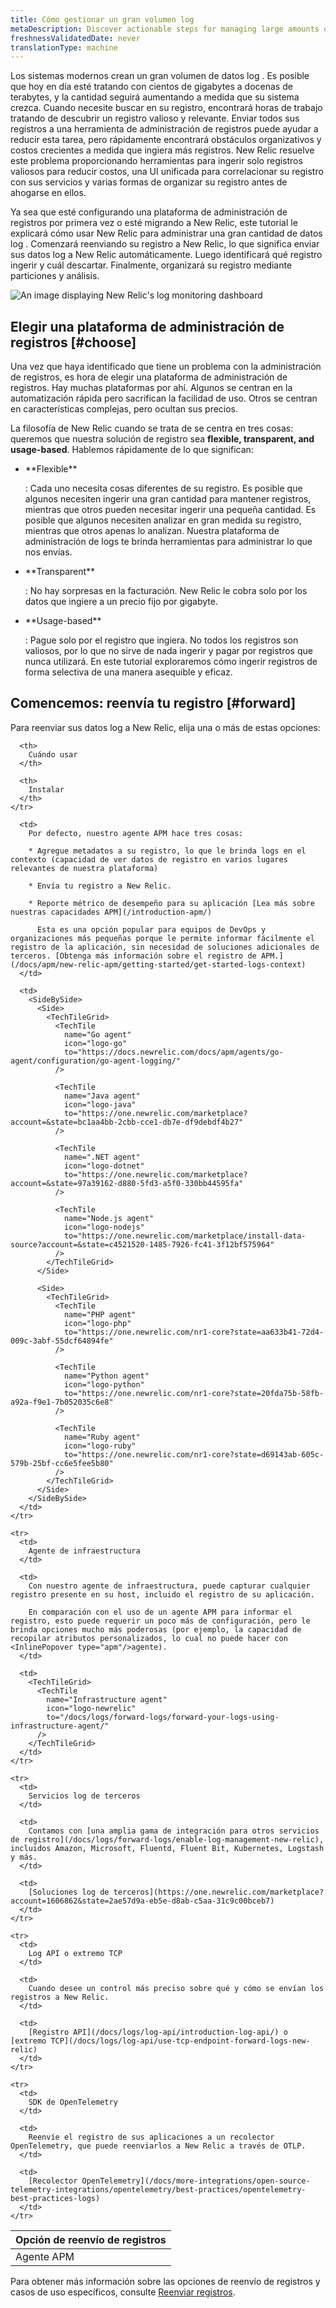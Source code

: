 ```yaml
---
title: Cómo gestionar un gran volumen log
metaDescription: Discover actionable steps for managing large amounts of log data to reduce toil and save on cost. Learn more about log ingestion in this documentation.
freshnessValidatedDate: never
translationType: machine
---
```


Los sistemas modernos crean un gran volumen de datos log . Es posible que hoy en día esté tratando con cientos de gigabytes a docenas de terabytes, y la cantidad seguirá aumentando a medida que su sistema crezca. Cuando necesite buscar en su registro, encontrará horas de trabajo tratando de descubrir un registro valioso y relevante. Enviar todos sus registros a una herramienta de administración de registros puede ayudar a reducir esta tarea, pero rápidamente encontrará obstáculos organizativos y costos crecientes a medida que ingiera más registros. New Relic resuelve este problema proporcionando herramientas para ingerir solo registros valiosos para reducir costos, una UI unificada para correlacionar su registro con sus servicios y varias formas de organizar su registro antes de ahogarse en ellos.

Ya sea que esté configurando una plataforma de administración de registros por primera vez o esté migrando a New Relic, este tutorial le explicará cómo usar New Relic para administrar una gran cantidad de datos log . Comenzará reenviando su registro a New Relic, lo que significa enviar sus datos log a New Relic automáticamente. Luego identificará qué registro ingerir y cuál descartar. Finalmente, organizará su registro mediante particiones y análisis.

<img
  title="log-dashboard"
  alt="An image displaying New Relic's log monitoring dashboard"
  src="/images/logs_screenshot-crop_journey-dash.webp"
/>

## Elegir una plataforma de administración de registros [#choose]

Una vez que haya identificado que tiene un problema con la administración de registros, es hora de elegir una plataforma de administración de registros. Hay muchas plataformas por ahí. Algunos se centran en la automatización rápida pero sacrifican la facilidad de uso. Otros se centran en características complejas, pero ocultan sus precios.

La filosofía de New Relic cuando se trata de <InlinePopover type="logs"/>se centra en tres cosas: queremos que nuestra solución de registro sea <DNT>**flexible, transparent, and usage-based**</DNT>. Hablemos rápidamente de lo que significan:

* <DNT>
    **Flexible**
  </DNT>

  : Cada uno necesita cosas diferentes de su registro. Es posible que algunos necesiten ingerir una gran cantidad para mantener registros, mientras que otros pueden necesitar ingerir una pequeña cantidad. Es posible que algunos necesiten analizar en gran medida su registro, mientras que otros apenas lo analizan. Nuestra plataforma de administración de logs te brinda herramientas para administrar lo que nos envías.

* <DNT>
    **Transparent**
  </DNT>

  : No hay sorpresas en la facturación. New Relic le cobra solo por los datos que ingiere a un precio fijo por gigabyte.

* <DNT>
    **Usage-based**
  </DNT>

  : Pague solo por el registro que ingiera. No todos los registros son valiosos, por lo que no sirve de nada ingerir y pagar por registros que nunca utilizará. En este tutorial exploraremos cómo ingerir registros de forma selectiva de una manera asequible y eficaz.

## Comencemos: reenvía tu registro [#forward]

Para reenviar sus datos log a New Relic, elija una o más de estas opciones:

<table>
  <thead>
    <tr>
      <th>
        Opción de reenvío de registros
      </th>

      <th>
        Cuándo usar
      </th>

      <th>
        Instalar
      </th>
    </tr>
  </thead>

  <tbody>
    <tr>
      <td>
        Agente APM
      </td>

      <td>
        Por defecto, nuestro agente APM hace tres cosas:

        * Agregue metadatos a su registro, lo que le brinda logs en el contexto (capacidad de ver datos de registro en varios lugares relevantes de nuestra plataforma)

        * Envía tu registro a New Relic.

        * Reporte métrico de desempeño para su aplicación [Lea más sobre nuestras capacidades APM](/introduction-apm/)

          Esta es una opción popular para equipos de DevOps y organizaciones más pequeñas porque le permite informar fácilmente el registro de la aplicación, sin necesidad de soluciones adicionales de terceros. [Obtenga más información sobre el registro de APM.](/docs/apm/new-relic-apm/getting-started/get-started-logs-context)
      </td>

      <td>
        <SideBySide>
          <Side>
            <TechTileGrid>
              <TechTile
                name="Go agent"
                icon="logo-go"
                to="https://docs.newrelic.com/docs/apm/agents/go-agent/configuration/go-agent-logging/"
              />

              <TechTile
                name="Java agent"
                icon="logo-java"
                to="https://one.newrelic.com/marketplace?account=&state=bc1aa4bb-2cbb-cce1-db7e-df9debdf4b27"
              />

              <TechTile
                name=".NET agent"
                icon="logo-dotnet"
                to="https://one.newrelic.com/marketplace?account=&state=97a39162-d880-5fd3-a5f0-330bb44595fa"
              />

              <TechTile
                name="Node.js agent"
                icon="logo-nodejs"
                to="https://one.newrelic.com/marketplace/install-data-source?account=&state=c4521520-1485-7926-fc41-3f12bf575964"
              />
            </TechTileGrid>
          </Side>

          <Side>
            <TechTileGrid>
              <TechTile
                name="PHP agent"
                icon="logo-php"
                to="https://one.newrelic.com/nr1-core?state=aa633b41-72d4-009c-3abf-55dcf64894fe"
              />

              <TechTile
                name="Python agent"
                icon="logo-python"
                to="https://one.newrelic.com/nr1-core?state=20fda75b-58fb-a92a-f9e1-7b052035c6e8"
              />

              <TechTile
                name="Ruby agent"
                icon="logo-ruby"
                to="https://one.newrelic.com/nr1-core?state=d69143ab-605c-579b-25bf-cc6e5fee5b80"
              />
            </TechTileGrid>
          </Side>
        </SideBySide>
      </td>
    </tr>

    <tr>
      <td>
        Agente de infraestructura
      </td>

      <td>
        Con nuestro agente de infraestructura, puede capturar cualquier registro presente en su host, incluido el registro de su aplicación.

        En comparación con el uso de un agente APM para informar el registro, esto puede requerir un poco más de configuración, pero le brinda opciones mucho más poderosas (por ejemplo, la capacidad de recopilar atributos personalizados, lo cual no puede hacer con <InlinePopover type="apm"/>agente).
      </td>

      <td>
        <TechTileGrid>
          <TechTile
            name="Infrastructure agent"
            icon="logo-newrelic"
            to="/docs/logs/forward-logs/forward-your-logs-using-infrastructure-agent/"
          />
        </TechTileGrid>
      </td>
    </tr>

    <tr>
      <td>
        Servicios log de terceros
      </td>

      <td>
        Contamos con [una amplia gama de integración para otros servicios de registro](/docs/logs/forward-logs/enable-log-management-new-relic), incluidos Amazon, Microsoft, Fluentd, Fluent Bit, Kubernetes, Logstash y más.
      </td>

      <td>
        [Soluciones log de terceros](https://one.newrelic.com/marketplace?account=1606862&state=2ae57d9a-eb5e-d8ab-c5aa-31c9c00bceb7)
      </td>
    </tr>

    <tr>
      <td>
        Log API o extremo TCP
      </td>

      <td>
        Cuando desee un control más preciso sobre qué y cómo se envían los registros a New Relic.
      </td>

      <td>
        [Registro API](/docs/logs/log-api/introduction-log-api/) o [extremo TCP](/docs/logs/log-api/use-tcp-endpoint-forward-logs-new-relic)
      </td>
    </tr>

    <tr>
      <td>
        SDK de OpenTelemetry
      </td>

      <td>
        Reenvíe el registro de sus aplicaciones a un recolector OpenTelemetry, que puede reenviarlos a New Relic a través de OTLP.
      </td>

      <td>
        [Recolector OpenTelemetry](/docs/more-integrations/open-source-telemetry-integrations/opentelemetry/best-practices/opentelemetry-best-practices-logs)
      </td>
    </tr>
  </tbody>
</table>

Para obtener más información sobre las opciones de reenvío de registros y casos de uso específicos, consulte [Reenviar registros](/docs/logs/forward-logs/enable-log-management-new-relic).

<DocTiles numbered>
  <DocTile
    title="Get started"
    label={{text: 'You are here', color: '#FCD672'}}
    path="/docs/tutorial-large-logs/get-started-managing-large-logs"
  />

  <DocTile
    title="Filter and reduce your log ingest"
    path="/docs/tutorial-large-logs/filter-large-logs"
  />

  <DocTile
    title="Organize your logs"
    path="/docs/tutorial-large-logs/organize-large-logs"
  />
</DocTiles>
